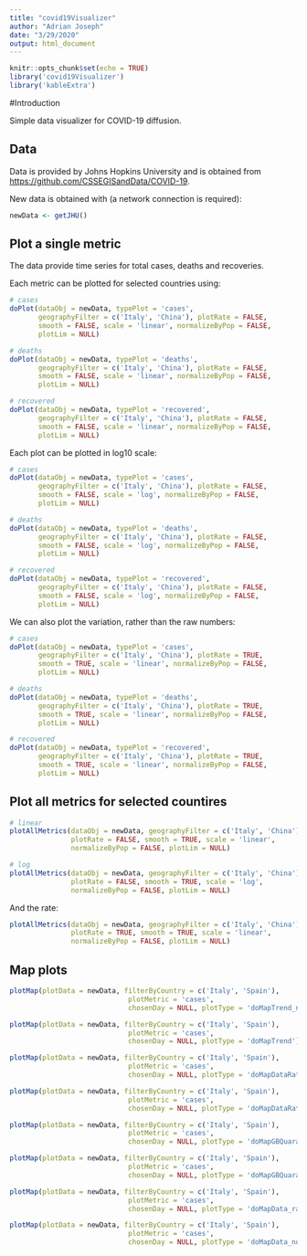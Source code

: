 ```yaml
---
title: "covid19Visualizer"
author: "Adrian Joseph"
date: "3/29/2020"
output: html_document
---
```



```r
knitr::opts_chunk$set(echo = TRUE)
library('covid19Visualizer')
library('kableExtra')
```

#Introduction

Simple data visualizer for COVID-19 diffusion.

## Data

Data is provided by Johns Hopkins University and is obtained from <https://github.com/CSSEGISandData/COVID-19>.

New data is obtained with (a network connection is required):

```r
newData <- getJHU()
```

## Plot a single metric

The data provide time series for total cases, deaths and recoveries.

Each metric can be plotted for selected countries using:

```r
# cases
doPlot(dataObj = newData, typePlot = 'cases',
       geographyFilter = c('Italy', 'China'), plotRate = FALSE,
       smooth = FALSE, scale = 'linear', normalizeByPop = FALSE,
       plotLim = NULL)

# deaths
doPlot(dataObj = newData, typePlot = 'deaths',
       geographyFilter = c('Italy', 'China'), plotRate = FALSE,
       smooth = FALSE, scale = 'linear', normalizeByPop = FALSE,
       plotLim = NULL)

# recovered
doPlot(dataObj = newData, typePlot = 'recovered',
       geographyFilter = c('Italy', 'China'), plotRate = FALSE,
       smooth = FALSE, scale = 'linear', normalizeByPop = FALSE,
       plotLim = NULL)
```

Each plot can be plotted in log10 scale:
```r
# cases
doPlot(dataObj = newData, typePlot = 'cases',
       geographyFilter = c('Italy', 'China'), plotRate = FALSE,
       smooth = FALSE, scale = 'log', normalizeByPop = FALSE,
       plotLim = NULL)

# deaths
doPlot(dataObj = newData, typePlot = 'deaths',
       geographyFilter = c('Italy', 'China'), plotRate = FALSE,
       smooth = FALSE, scale = 'log', normalizeByPop = FALSE,
       plotLim = NULL)

# recovered
doPlot(dataObj = newData, typePlot = 'recovered',
       geographyFilter = c('Italy', 'China'), plotRate = FALSE,
       smooth = FALSE, scale = 'log', normalizeByPop = FALSE,
       plotLim = NULL)
```

We can also plot the variation, rather than the raw numbers:
```r
# cases
doPlot(dataObj = newData, typePlot = 'cases',
       geographyFilter = c('Italy', 'China'), plotRate = TRUE,
       smooth = TRUE, scale = 'linear', normalizeByPop = FALSE,
       plotLim = NULL)

# deaths
doPlot(dataObj = newData, typePlot = 'deaths',
       geographyFilter = c('Italy', 'China'), plotRate = TRUE,
       smooth = TRUE, scale = 'linear', normalizeByPop = FALSE,
       plotLim = NULL)

# recovered
doPlot(dataObj = newData, typePlot = 'recovered',
       geographyFilter = c('Italy', 'China'), plotRate = TRUE,
       smooth = TRUE, scale = 'linear', normalizeByPop = FALSE,
       plotLim = NULL)
```

## Plot all metrics for selected countires

```r
# linear
plotAllMetrics(dataObj = newData, geographyFilter = c('Italy', 'China'),
               plotRate = FALSE, smooth = TRUE, scale = 'linear',
               normalizeByPop = FALSE, plotLim = NULL)

# log
plotAllMetrics(dataObj = newData, geographyFilter = c('Italy', 'China'),
               plotRate = FALSE, smooth = TRUE, scale = 'log',
               normalizeByPop = FALSE, plotLim = NULL)
```

And the rate:

```r
plotAllMetrics(dataObj = newData, geographyFilter = c('Italy', 'China'),
               plotRate = TRUE, smooth = TRUE, scale = 'linear',
               normalizeByPop = FALSE, plotLim = NULL)
```

## Map plots

```r
plotMap(plotData = newData, filterByCountry = c('Italy', 'Spain'), 
                             plotMetric = 'cases',
                             chosenDay = NULL, plotType = 'doMapTrend_normalise')

plotMap(plotData = newData, filterByCountry = c('Italy', 'Spain'), 
                             plotMetric = 'cases',
                             chosenDay = NULL, plotType = 'doMapTrend')

plotMap(plotData = newData, filterByCountry = c('Italy', 'Spain'), 
                             plotMetric = 'cases',
                             chosenDay = NULL, plotType = 'doMapDataRate_raw')

plotMap(plotData = newData, filterByCountry = c('Italy', 'Spain'), 
                             plotMetric = 'cases',
                             chosenDay = NULL, plotType = 'doMapDataRate_normalised')

plotMap(plotData = newData, filterByCountry = c('Italy', 'Spain'), 
                             plotMetric = 'cases',
                             chosenDay = NULL, plotType = 'doMapGBQuarantine_binary')

plotMap(plotData = newData, filterByCountry = c('Italy', 'Spain'), 
                             plotMetric = 'cases',
                             chosenDay = NULL, plotType = 'doMapGBQuarantine')

plotMap(plotData = newData, filterByCountry = c('Italy', 'Spain'), 
                             plotMetric = 'cases',
                             chosenDay = NULL, plotType = 'doMapData_raw')

plotMap(plotData = newData, filterByCountry = c('Italy', 'Spain'), 
                             plotMetric = 'cases',
                             chosenDay = NULL, plotType = 'doMapData_normalised')

```

